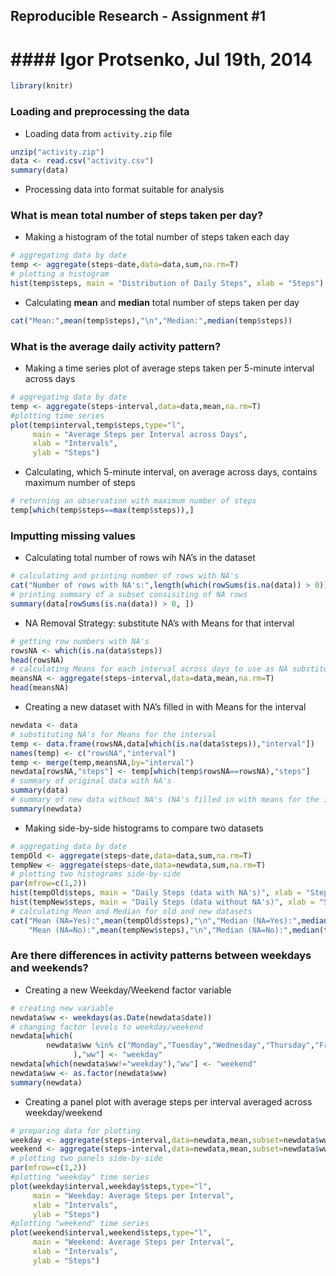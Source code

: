 ## Reproducible Research - Assignment #1
#### Igor Protsenko, Jul 19th, 2014
========================================

```r
library(knitr)
```

### Loading and preprocessing the data

* Loading data from `activity.zip` file

```r
unzip("activity.zip")
data <- read.csv("activity.csv")
summary(data)
```

* Processing data into format suitable for analysis


### What is mean total number of steps taken per day?

* Making a histogram of the total number of steps taken each day

```r
# aggregating data by date
temp <- aggregate(steps~date,data=data,sum,na.rm=T)
# plotting a histogram
hist(temp$steps, main = "Distribution of Daily Steps", xlab = "Steps")
```

* Calculating **mean** and **median** total number of steps taken per day

```r
cat("Mean:",mean(temp$steps),"\n","Median:",median(temp$steps))
```

### What is the average daily activity pattern?

* Making a time series plot of average steps taken per 5-minute interval across days

```r
# aggregating data by date
temp <- aggregate(steps~interval,data=data,mean,na.rm=T)
#plotting time series
plot(temp$interval,temp$steps,type="l",
     main = "Average Steps per Interval across Days",
     xlab = "Intervals",
     ylab = "Steps")
```

* Calculating, which 5-minute interval, on average across days, contains maximum number of steps

```r
# returning an observation with maximum number of steps
temp[which(temp$steps==max(temp$steps)),]
```

### Imputting missing values

* Calculating total number of rows wih NA's in the dataset

```r
# calculating and printing number of rows with NA's
cat("Number of rows with NA's:",length(which(rowSums(is.na(data)) > 0)))
# printing summary of a subset consisiting of NA rows
summary(data[rowSums(is.na(data)) > 0, ])
```

* NA Removal Strategy: substitute NA's with Means for that interval

```r
# getting row numbers with NA's
rowsNA <- which(is.na(data$steps))
head(rowsNA)
# calculating Means for each interval across days to use as NA substitute
meansNA <- aggregate(steps~interval,data=data,mean,na.rm=T)
head(meansNA)
```

* Creating a new dataset with NA's filled in with Means for the interval

```r
newdata <- data
# substituting NA's for Means for the interval
temp <- data.frame(rowsNA,data[which(is.na(data$steps)),"interval"])
names(temp) <- c("rowsNA","interval")
temp <- merge(temp,meansNA,by="interval")
newdata[rowsNA,"steps"] <- temp[which(temp$rowsNA==rowsNA),"steps"]
# summary of original data with NA's
summary(data)
# summary of new data without NA's (NA's filled in with means for the interval)
summary(newdata)
```

* Making side-by-side histograms to compare two datasets

```r
# aggregating data by date
tempOld <- aggregate(steps~date,data=data,sum,na.rm=T)
tempNew <- aggregate(steps~date,data=newdata,sum,na.rm=T)
# plotting two histograms side-by-side
par(mfrow=c(1,2))
hist(tempOld$steps, main = "Daily Steps (data with NA's)", xlab = "Steps")
hist(tempNew$steps, main = "Daily Steps (data without NA's)", xlab = "Steps")
# calculating Mean and Median for old and new datasets
cat("Mean (NA=Yes):",mean(tempOld$steps),"\n","Median (NA=Yes):",median(tempOld$steps),"\n\n",
    "Mean (NA=No):",mean(tempNew$steps),"\n","Median (NA=No):",median(tempNew$steps))
```

### Are there differences in activity patterns between weekdays and weekends?

* Creating a new Weekday/Weekend factor variable

```r
# creating new variable
newdata$ww <- weekdays(as.Date(newdata$date))
# changing factor levels to weekday/weekend
newdata[which(
        newdata$ww %in% c("Monday","Tuesday","Wednesday","Thursday","Friday")
              ),"ww"] <- "weekday"
newdata[which(newdata$ww!="weekday"),"ww"] <- "weekend"
newdata$ww <- as.factor(newdata$ww)
summary(newdata)
```

* Creating a panel plot with average steps per interval averaged across weekday/weekend

```r
# preparing data for plotting
weekday <- aggregate(steps~interval,data=newdata,mean,subset=newdata$ww=="weekday",na.rm=T)
weekend <- aggregate(steps~interval,data=newdata,mean,subset=newdata$ww=="weekend",na.rm=T)
# plotting two panels side-by-side
par(mfrow=c(1,2))
#plotting "weekday" time series
plot(weekday$interval,weekday$steps,type="l",
     main = "Weekday: Average Steps per Interval",
     xlab = "Intervals",
     ylab = "Steps")
#plotting "weekend" time series
plot(weekend$interval,weekend$steps,type="l",
     main = "Weekend: Average Steps per Interval",
     xlab = "Intervals",
     ylab = "Steps")
```